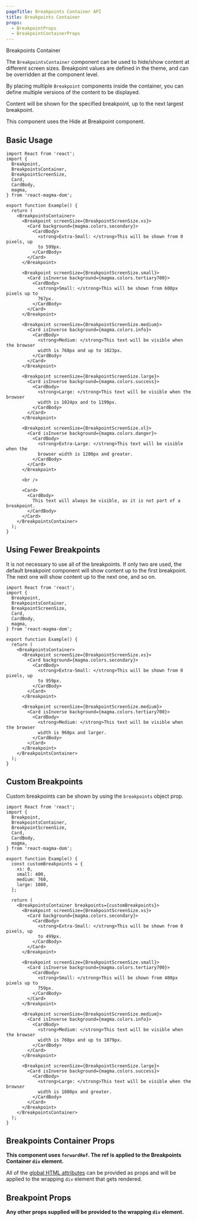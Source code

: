 ```yaml
---
pageTitle: Breakpoints Container API
title: Breakpoints Container
props:
  - BreakpointProps
  - BreakpointContainerProps
---
```


<DocsHeading type="api">Breakpoints Container</DocsHeading>

The `BreakpointsContainer` component can be used to hide/show content at different screen sizes. Breakpoint values are defined in the theme, and can be overridden at the component level.

By placing multiple `Breakpoint` components inside the container, you can define multiple versions of the content to be displayed.

Content will be shown for the specified breakpoint, up to the next largest breakpoint.

This component uses the <Link to="/api/hide-at-breakpoint/">Hide at Breakpoint</Link> component.

## Basic Usage

```tsx
import React from 'react';
import {
  Breakpoint,
  BreakpointsContainer,
  BreakpointScreenSize,
  Card,
  CardBody,
  magma,
} from 'react-magma-dom';

export function Example() {
  return (
    <BreakpointsContainer>
      <Breakpoint screenSize={BreakpointScreenSize.xs}>
        <Card background={magma.colors.secondary}>
          <CardBody>
            <strong>Extra-Small: </strong>This will be shown from 0 pixels, up
            to 599px.
          </CardBody>
        </Card>
      </Breakpoint>

      <Breakpoint screenSize={BreakpointScreenSize.small}>
        <Card isInverse background={magma.colors.tertiary700}>
          <CardBody>
            <strong>Small: </strong>This will be shown from 600px pixels up to
            767px.
          </CardBody>
        </Card>
      </Breakpoint>

      <Breakpoint screenSize={BreakpointScreenSize.medium}>
        <Card isInverse background={magma.colors.info}>
          <CardBody>
            <strong>Medium: </strong>This text will be visible when the browser
            width is 768px and up to 1023px.
          </CardBody>
        </Card>
      </Breakpoint>

      <Breakpoint screenSize={BreakpointScreenSize.large}>
        <Card isInverse background={magma.colors.success}>
          <CardBody>
            <strong>Large: </strong>This text will be visible when the browser
            width is 1024px and to 1199px.
          </CardBody>
        </Card>
      </Breakpoint>

      <Breakpoint screenSize={BreakpointScreenSize.xl}>
        <Card isInverse background={magma.colors.danger}>
          <CardBody>
            <strong>Extra-Large: </strong>This text will be visible when the
            browser width is 1200px and greater.
          </CardBody>
        </Card>
      </Breakpoint>

      <br />

      <Card>
        <CardBody>
          This text will always be visible, as it is not part of a breakpoint.
        </CardBody>
      </Card>
    </BreakpointsContainer>
  );
}
```

## Using Fewer Breakpoints

It is not necessary to use all of the breakpoints. If only two are used, the default breakpoint component will show content up to the first breakpoint. The next one will show content up to the next one, and so on.

```tsx
import React from 'react';
import {
  Breakpoint,
  BreakpointsContainer,
  BreakpointScreenSize,
  Card,
  CardBody,
  magma,
} from 'react-magma-dom';

export function Example() {
  return (
    <BreakpointsContainer>
      <Breakpoint screenSize={BreakpointScreenSize.xs}>
        <Card background={magma.colors.secondary}>
          <CardBody>
            <strong>Extra-Small: </strong>This will be shown from 0 pixels, up
            to 959px.
          </CardBody>
        </Card>
      </Breakpoint>

      <Breakpoint screenSize={BreakpointScreenSize.medium}>
        <Card isInverse background={magma.colors.tertiary700}>
          <CardBody>
            <strong>Medium: </strong>This text will be visible when the browser
            width is 960px and larger.
          </CardBody>
        </Card>
      </Breakpoint>
    </BreakpointsContainer>
  );
}
```

## Custom Breakpoints

Custom breakpoints can be shown by using the `breakpoints` object prop.

```tsx
import React from 'react';
import {
  Breakpoint,
  BreakpointsContainer,
  BreakpointScreenSize,
  Card,
  CardBody,
  magma,
} from 'react-magma-dom';

export function Example() {
  const customBreakpoints = {
    xs: 0,
    small: 400,
    medium: 760,
    large: 1080,
  };

  return (
    <BreakpointsContainer breakpoints={customBreakpoints}>
      <Breakpoint screenSize={BreakpointScreenSize.xs}>
        <Card background={magma.colors.secondary}>
          <CardBody>
            <strong>Extra-Small: </strong>This will be shown from 0 pixels, up
            to 499px.
          </CardBody>
        </Card>
      </Breakpoint>

      <Breakpoint screenSize={BreakpointScreenSize.small}>
        <Card isInverse background={magma.colors.tertiary700}>
          <CardBody>
            <strong>Small: </strong>This will be shown from 400px pixels up to
            759px.
          </CardBody>
        </Card>
      </Breakpoint>

      <Breakpoint screenSize={BreakpointScreenSize.medium}>
        <Card isInverse background={magma.colors.info}>
          <CardBody>
            <strong>Medium: </strong>This text will be visible when the browser
            width is 760px and up to 1079px.
          </CardBody>
        </Card>
      </Breakpoint>

      <Breakpoint screenSize={BreakpointScreenSize.large}>
        <Card isInverse background={magma.colors.success}>
          <CardBody>
            <strong>Large: </strong>This text will be visible when the browser
            width is 1080px and greater.
          </CardBody>
        </Card>
      </Breakpoint>
    </BreakpointsContainer>
  );
}
```

## Breakpoints Container Props

**This component uses `forwardRef`. The ref is applied to the Breakpoints Container `div` element.**

All of the [global HTML attributes](https://developer.mozilla.org/en-US/docs/Web/HTML/Global_attributes) can be provided as props and will be applied to the wrapping `div` element that gets rendered.

<BreakpointContainerProps />

## Breakpoint Props

**Any other props supplied will be provided to the wrapping `div` element.**

<BreakpointProps />
